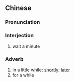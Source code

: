 {{also|待会}}
==Chinese==
{{zh-forms|s=待会}}

===Pronunciation===
{{zh-pron
|m=dāihuì,dāihuǐ,er=y
|cat=intj,adv
}}

===Interjection===
{{zh-interj}}

# {{lb|zh|colloquial}} wait a minute

===Adverb===
{{zh-adv}}

# in a little while; [[shortly]]; [[later]]
# for a while
#: {{zh-x|我 想 一個人 待{dāi}會{hui}兒{r}。|I'd like to be alone '''for a while'''.}}